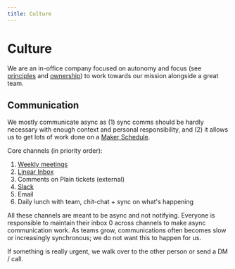 ```yaml
---
title: Culture
---
```


# Culture

We are an in-office company focused on autonomy and focus (see [principles](/handbook/working-at-langfuse/principles) and [ownership](/handbook/working-at-langfuse/how-we-work/ownership)) to work towards our mission alongside a great team.

## Communication

We mostly communicate async as (1) sync comms should be hardly necessary with enough context and personal responsibility, and (2) it allows us to get lots of work done on a [Maker Schedule](https://www.paulgraham.com/makersschedule.html).

Core channels (in priority order):

1. [Weekly meetings](/handbook/working-at-langfuse/how-we-work/meetings)
2. [Linear Inbox](/handbook/working-at-langfuse/how-we-work/using-linear)
3. Comments on Plain tickets (external)
4. [Slack](/handbook/working-at-langfuse/how-we-work/using-slack)
5. Email
6. Daily lunch with team, chit-chat + sync on what's happening

All these channels are meant to be async and not notifying. Everyone is responsible to maintain their inbox 0 across channels to make async communication work. As teams grow, communications often becomes slow or increasingly synchronous; we do not want this to happen for us.

If something is really urgent, we walk over to the other person or send a DM / call.
